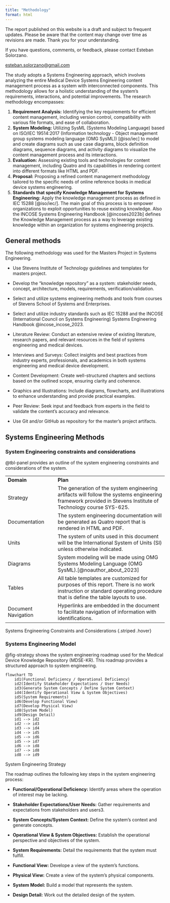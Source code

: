 ```yaml
---
title: "Methodology"
format: html
---
```


::: callout-caution
The report published on this website is a draft and subject to frequent updates. Please be aware that the content may change over time as revisions are made. Thank you for your understanding.
:::

::: callout-tip
If you have questions, comments, or feedback, please contact Esteban Solorzano.

[esteban.solorzano\@gmail.com](esteban.solorzano@gmail.com)
:::

The study adopts a Systems Engineering approach, which involves analyzing the entire Medical Device Systems Engineering content management process as a system with interconnected components. This methodology allows for a holistic understanding of the system's requirements, interactions, and potential improvements. The research methodology encompasses:

1.  **Requirement Analysis:** Identifying the key requirements for efficient content management, including version control, compatibility with various file formats, and ease of collaboration.
2.  **System Modeling:** Utilizing SysML (Systems Modeling Language) based on ISO/IEC 19514:2017 (Information technology - Object management group systems modeling language (OMG SysML)) [@iso/iec] to model and create diagrams such as use case diagrams, block definition diagrams, sequence diagrams, and activity diagrams to visualize the content management process and its interactions.
3.  **Evaluation:** Assessing existing tools and technologies for content management, including Quatro and its capabilities in rendering content into different formats like HTML and PDF.<!-- review if this method was executed -->
4.  **Proposal:** Proposing a refined content management methodology tailored to the specific needs of online reference books in medical device systems engineering.<!-- review if this method was executed -->
5.  **Standards that specify Knowledge Management for Systems Engineering:** Apply the knowledge management process as defined in IEC 15288 [@iso/iec/]. The main goal of this process is to empower organizations to exploit opportunities to reuse existing knowledge. Also the INCOSE Systems Engineering Handbook [@incoses2023b] defines the Knowledge Management process as a way to leverage existing knowledge within an organization for systems engineering projects.

## General methods

The following methodology was used for the Masters Project in Systems Engineering.

-   Use Stevens Institute of Technology guidelines and templates for masters project.

-   Develop the "knowledge repository" as a system: stakeholder needs, concept, architecture, models, requirements, verification/validation.

-   Select and utilize systems engineering methods and tools from courses of Stevens School of Systems and Enterprises.

-   Select and utilize industry standards such as IEC 15288 and the INCOSE (International Council on Systems Engineering) Systems Engineering Handbook @incose_incose_2023.

-   Literature Review: Conduct an extensive review of existing literature, research papers, and relevant resources in the field of systems engineering and medical devices.

-   Interviews and Surveys: Collect insights and best practices from industry experts, professionals, and academics in both systems engineering and medical device development.

-   Content Development: Create well-structured chapters and sections based on the outlined scope, ensuring clarity and coherence.

-   Graphics and Illustrations: Include diagrams, flowcharts, and illustrations to enhance understanding and provide practical examples.

-   Peer Review: Seek input and feedback from experts in the field to validate the content's accuracy and relevance.

-   Use Git and/or GitHub as repository for the master’s project artifacts.

## Systems Engineering Methods

### System Engineering constraints and considerations

@tbl-panel provides an outline of the system engineering constraints and considerations of the system.

::: {#tbl-panel}
|                     |                                                                                                                                                                       |
|-----------------------|-------------------------------------------------|
| **Domain**          | **Plan**                                                                                                                                                              |
| Strategy            | The generation of the system engineering artifacts will follow the systems engineering framework provided in Stevens Institute of Technology course SYS-625.          |
| Documentation       | The system engineering documentation will be generated as Quatro report that is rendered in HTML and PDF.                                                             |
| Units               | The system of units used in this document will be the International System of Units (SI) unless otherwise indicated.                                                  |
| Diagrams            | System modeling will be made using OMG Systems Modeling Language (OMG SysML).[@noauthor_about_2023]                                                                   |
| Tables              | All table templates are customized for purposes of this report. There is no work instruction or standard operating procedure that is define the table layouts to use. |
| Document Navigation | Hyperlinks are embedded in the document to facilitate navigation of information with identifications.                                                                 |

Systems Engineering Constraints and Considerations {.striped .hover}
:::

### Systems Engineering Model

@fig-strategy shows the system engineering roadmap used for the Medical Device Knowledge Repository (MDSE-KR). This roadmap provides a structured approach to system engineering.

::: {#fig-strategy}
```mermaid
flowchart TD
    id1(Functional Deficiency / Operational Deficiency)
    id2(Identify Stakeholder Expectations / User Needs)
    id3(Generate System Concepts / Define System Context)
    id4(Identify Operational View & System Objectives)
    id5(System Requirements)
    id6(Develop Functional View)
    id7(Develop Physical View)
    id8(System Model)
    id9(Design Detail)
    id1 --> id2
    id2 --> id3
    id3 --> id4
    id4 --> id5
    id5 --> id6
    id5 --> id7
    id6 --> id8
    id7 --> id8
    id8 --> id9    
```

System Engineering Strategy
:::

The roadmap outlines the following key steps in the system engineering process:

-   **Functional/Operational Deficiency:** Identify areas where the operation of interest may be lacking.

-   **Stakeholder Expectations/User Needs:** Gather requirements and expectations from stakeholders and users3.

-   **System Concepts/System Context:** Define the system’s context and generate concepts.

-   **Operational View & System Objectives:** Establish the operational perspective and objectives of the system.

-   **System Requirements:** Detail the requirements that the system must fulfill.

-   **Functional View:** Develope a view of the system’s functions.

-   **Physical View:** Create a view of the system’s physical components.

-   **System Model:** Build a model that represents the system.

-   **Design Detail:** Work out the detailed design of the system.